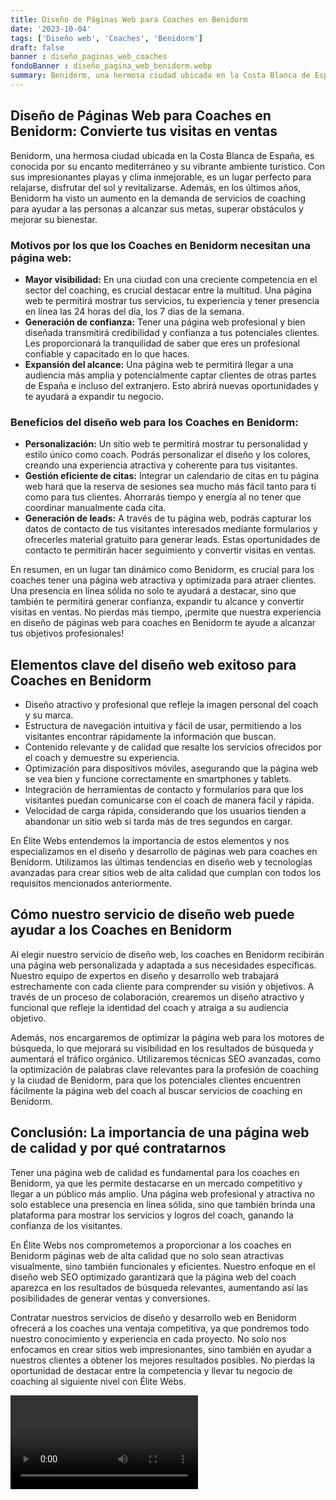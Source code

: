```yaml
---
title: Diseño de Páginas Web para Coaches en Benidorm
date: '2023-10-04'
tags: ['Diseño web', 'Coaches', 'Benidorm']
draft: false
banner : diseño_paginas_web_coaches
fondoBanner : diseño_pagina_web_benidorm.webp
summary: Benidorm, una hermosa ciudad ubicada en la Costa Blanca de España, es conocida por su encanto mediterráneo y su vibrante ambiente turístico. Con sus impresionantes playas y clima inmejorable, es un lugar perfecto para relajarse, disfrutar del sol y revitalizarse. Además, en los últimos años, Benidorm ha visto un aumento en la demanda de servicios de coaching para ayudar a las personas a alcanzar sus metas, superar obstáculos y mejorar su bienestar.
---
```


## Diseño de Páginas Web para Coaches en Benidorm: Convierte tus visitas en ventas

Benidorm, una hermosa ciudad ubicada en la Costa Blanca de España, es conocida por su encanto mediterráneo y su vibrante ambiente turístico. Con sus impresionantes playas y clima inmejorable, es un lugar perfecto para relajarse, disfrutar del sol y revitalizarse. Además, en los últimos años, Benidorm ha visto un aumento en la demanda de servicios de coaching para ayudar a las personas a alcanzar sus metas, superar obstáculos y mejorar su bienestar.

### Motivos por los que los Coaches en Benidorm necesitan una página web:

- **Mayor visibilidad:** En una ciudad con una creciente competencia en el sector del coaching, es crucial destacar entre la multitud. Una página web te permitirá mostrar tus servicios, tu experiencia y tener presencia en línea las 24 horas del día, los 7 días de la semana.
- **Generación de confianza:** Tener una página web profesional y bien diseñada transmitirá credibilidad y confianza a tus potenciales clientes. Les proporcionará la tranquilidad de saber que eres un profesional confiable y capacitado en lo que haces.
- **Expansión del alcance:** Una página web te permitirá llegar a una audiencia más amplia y potencialmente captar clientes de otras partes de España e incluso del extranjero. Esto abrirá nuevas oportunidades y te ayudará a expandir tu negocio.

### Beneficios del diseño web para los Coaches en Benidorm:

- **Personalización:** Un sitio web te permitirá mostrar tu personalidad y estilo único como coach. Podrás personalizar el diseño y los colores, creando una experiencia atractiva y coherente para tus visitantes.
- **Gestión eficiente de citas:** Integrar un calendario de citas en tu página web hará que la reserva de sesiones sea mucho más fácil tanto para ti como para tus clientes. Ahorrarás tiempo y energía al no tener que coordinar manualmente cada cita.
- **Generación de leads:** A través de tu página web, podrás capturar los datos de contacto de tus visitantes interesados mediante formularios y ofrecerles material gratuito para generar leads. Estas oportunidades de contacto te permitirán hacer seguimiento y convertir visitas en ventas.

En resumen, en un lugar tan dinámico como Benidorm, es crucial para los coaches tener una página web atractiva y optimizada para atraer clientes. Una presencia en línea sólida no solo te ayudará a destacar, sino que también te permitirá generar confianza, expandir tu alcance y convertir visitas en ventas. No pierdas más tiempo, ¡permite que nuestra experiencia en diseño de páginas web para coaches en Benidorm te ayude a alcanzar tus objetivos profesionales!

<GifSeo />

<Cta />

## Elementos clave del diseño web exitoso para Coaches en Benidorm

- Diseño atractivo y profesional que refleje la imagen personal del coach y su marca.
- Estructura de navegación intuitiva y fácil de usar, permitiendo a los visitantes encontrar rápidamente la información que buscan.
- Contenido relevante y de calidad que resalte los servicios ofrecidos por el coach y demuestre su experiencia.
- Optimización para dispositivos móviles, asegurando que la página web se vea bien y funcione correctamente en smartphones y tablets.
- Integración de herramientas de contacto y formularios para que los visitantes puedan comunicarse con el coach de manera fácil y rápida.
- Velocidad de carga rápida, considerando que los usuarios tienden a abandonar un sitio web si tarda más de tres segundos en cargar.

En Élite Webs entendemos la importancia de estos elementos y nos especializamos en el diseño y desarrollo de páginas web para coaches en Benidorm. Utilizamos las últimas tendencias en diseño web y tecnologías avanzadas para crear sitios web de alta calidad que cumplan con todos los requisitos mencionados anteriormente.

## Cómo nuestro servicio de diseño web puede ayudar a los Coaches en Benidorm

Al elegir nuestro servicio de diseño web, los coaches en Benidorm recibirán una página web personalizada y adaptada a sus necesidades específicas. Nuestro equipo de expertos en diseño y desarrollo web trabajará estrechamente con cada cliente para comprender su visión y objetivos. A través de un proceso de colaboración, crearemos un diseño atractivo y funcional que refleje la identidad del coach y atraiga a su audiencia objetivo.

Además, nos encargaremos de optimizar la página web para los motores de búsqueda, lo que mejorará su visibilidad en los resultados de búsqueda y aumentará el tráfico orgánico. Utilizaremos técnicas SEO avanzadas, como la optimización de palabras clave relevantes para la profesión de coaching y la ciudad de Benidorm, para que los potenciales clientes encuentren fácilmente la página web del coach al buscar servicios de coaching en Benidorm.

## Conclusión: La importancia de una página web de calidad y por qué contratarnos

Tener una página web de calidad es fundamental para los coaches en Benidorm, ya que les permite destacarse en un mercado competitivo y llegar a un público más amplio. Una página web profesional y atractiva no solo establece una presencia en línea sólida, sino que también brinda una plataforma para mostrar los servicios y logros del coach, ganando la confianza de los visitantes.

En Élite Webs nos comprometemos a proporcionar a los coaches en Benidorm páginas web de alta calidad que no solo sean atractivas visualmente, sino también funcionales y eficientes. Nuestro enfoque en el diseño web SEO optimizado garantizará que la página web del coach aparezca en los resultados de búsqueda relevantes, aumentando así las posibilidades de generar ventas y conversiones.

Contratar nuestros servicios de diseño y desarrollo web en Benidorm ofrecerá a los coaches una ventaja competitiva, ya que pondremos todo nuestro conocimiento y experiencia en cada proyecto. No solo nos enfocamos en crear sitios web impresionantes, sino también en ayudar a nuestros clientes a obtener los mejores resultados posibles. No pierdas la oportunidad de destacar entre la competencia y llevar tu negocio de coaching al siguiente nivel con Élite Webs.

<Video />

<CtaBot job='Coaches' city='Benidorm'/>

<Gmaps query='Benidorm+españa+maps' />